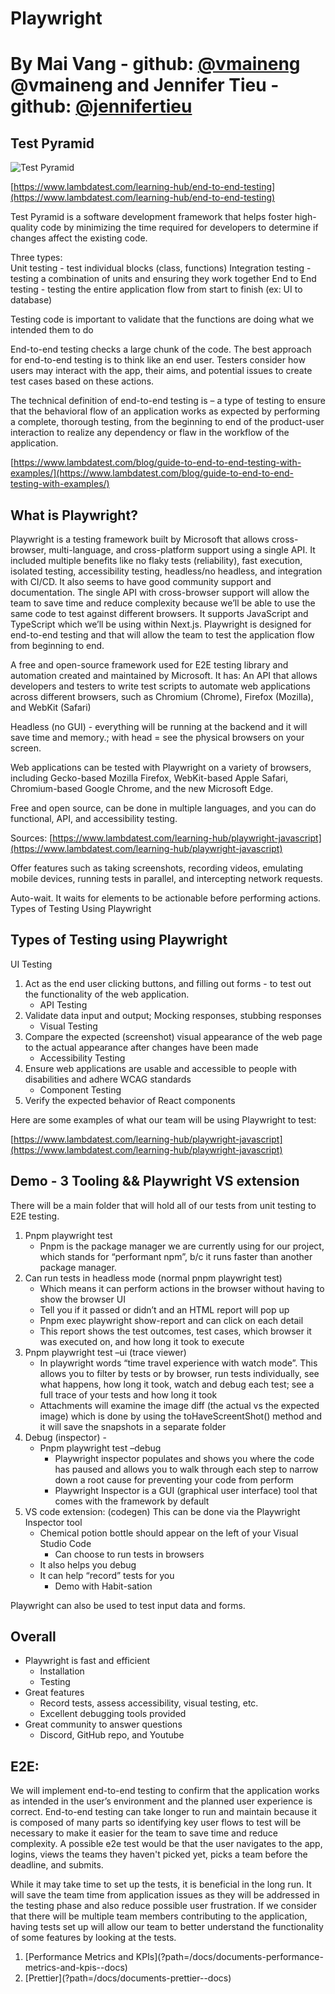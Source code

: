 
# Playwright

# By Mai Vang - github: [@vmaineng](https://github.com/vmaineng) @vmaineng and Jennifer Tieu - github: [@jennifertieu](https://github.com/jennifertieu)

## Test Pyramid

<Image src={testPyramid} alt="Test Pyramid" />

[https://www.lambdatest.com/learning-hub/end-to-end-testing](https://www.lambdatest.com/learning-hub/end-to-end-testing)

Test Pyramid is a software development framework that helps foster high-quality code by minimizing the time required for developers to determine if changes affect the existing code.

Three types:  
Unit testing - test individual blocks (class, functions)
Integration testing - testing a combination of units and ensuring they work together
End to End testing - testing the entire application flow from start to finish (ex: UI to database)

Testing code is important to validate that the functions are doing what we intended them to do

End-to-end testing checks a large chunk of the code. The best approach for end-to-end testing is to think like an end user. Testers consider how users may interact with the app, their aims, and potential issues to create test cases based on these actions.

The technical definition of end-to-end testing is – a type of testing to ensure that the behavioral flow of an application works as expected by performing a complete, thorough testing, from the beginning to end of the product-user interaction to realize any dependency or flaw in the workflow of the application.

[https://www.lambdatest.com/blog/guide-to-end-to-end-testing-with-examples/](https://www.lambdatest.com/blog/guide-to-end-to-end-testing-with-examples/)

## What is Playwright?

Playwright is a testing framework built by Microsoft that allows cross-browser, multi-language,
and cross-platform support using a single API. It included multiple benefits like no flaky tests
(reliability), fast execution, isolated testing, accessibility testing, headless/no headless, and
integration with CI/CD. It also seems to have good community support and documentation.
The single API with cross-browser support will allow the team to save time and reduce
complexity because we’ll be able to use the same code to test against different browsers.
It supports JavaScript and TypeScript which we’ll be using within Next.js.
Playwright is designed for end-to-end testing and that will allow the team to test the application
flow from beginning to end.

A free and open-source framework used for E2E testing library and automation created and maintained by Microsoft. It has:
An API that allows developers and testers to write test scripts to automate web applications across different browsers, such as Chromium (Chrome), Firefox (Mozilla), and WebKit (Safari)

Headless (no GUI) - everything will be running at the backend and it will save time and memory.; with head = see the physical browsers on your screen.

Web applications can be tested with Playwright on a variety of browsers, including Gecko-based Mozilla Firefox, WebKit-based Apple Safari, Chromium-based Google Chrome, and the new Microsoft Edge.

Free and open source, can be done in multiple languages, and you can do functional, API, and accessibility testing.

Sources:
[https://www.lambdatest.com/learning-hub/playwright-javascript](https://www.lambdatest.com/learning-hub/playwright-javascript)

Offer features such as taking screenshots, recording videos, emulating mobile devices, running tests in parallel, and intercepting network requests.

Auto-wait. It waits for elements to be actionable before performing actions.
Types of Testing Using Playwright

## Types of Testing using Playwright

UI Testing

1. Act as the end user clicking buttons, and filling out forms - to test out the functionality of the web application.
   - API Testing
2. Validate data input and output; Mocking responses, stubbing responses
   - Visual Testing
3. Compare the expected (screenshot) visual appearance of the web page to the actual appearance after changes have been made
   - Accessibility Testing
4. Ensure web applications are usable and accessible to people with disabilities and adhere WCAG standards
   - Component Testing
5. Verify the expected behavior of React components

Here are some examples of what our team will be using Playwright to test:

[https://www.lambdatest.com/learning-hub/playwright-javascript](https://www.lambdatest.com/learning-hub/playwright-javascript)

## Demo - 3 Tooling && Playwright VS extension

There will be a main folder that will hold all of our tests from unit testing to E2E testing.

1. Pnpm playwright test
   - Pnpm is the package manager we are currently using for our project, which stands for “performant npm”, b/c it runs faster than another package manager.
2. Can run tests in headless mode (normal pnpm playwright test)
   - Which means it can perform actions in the browser without having to show the browser UI
   - Tell you if it passed or didn’t and an HTML report will pop up
   - Pnpm exec playwright show-report and can click on each detail
   - This report shows the test outcomes, test cases, which browser it was executed on, and how long it took to execute
3. Pnpm playwright test –ui (trace viewer)
   - In playwright words “time travel experience with watch mode”. This allows you to filter by tests or by browser, run tests individually, see what happens, how long it took, watch and debug each test; see a full trace of your tests and how long it took
   - Attachments will examine the image diff (the actual vs the expected image) which is done by using the toHaveScreentShot() method and it will save the snapshots in a separate folder
4. Debug (inspector) -
   - Pnpm playwright test –debug
     - Playwright inspector populates and shows you where the code has paused and allows you to walk through each step to narrow down a root cause for preventing your code from perform
     - Playwright Inspector is a GUI (graphical user interface) tool that comes with the framework by default
5. VS code extension: (codegen) This can be done via the Playwright Inspector tool
   - Chemical potion bottle should appear on the left of your Visual Studio Code
     - Can choose to run tests in browsers
   - It also helps you debug
   - It can help “record” tests for you
     - Demo with Habit-sation

Playwright can also be used to test input data and forms.

## Overall

- Playwright is fast and efficient
  - Installation
  - Testing
- Great features
  - Record tests, assess accessibility, visual testing, etc.
  - Excellent debugging tools provided
- Great community to answer questions
  - Discord, GitHub repo, and Youtube

## E2E:

We will implement end-to-end testing to confirm that the application works as intended in
the user’s environment and the planned user experience is correct. End-to-end testing can take
longer to run and maintain because it is composed of many parts so identifying key user flows to
test will be necessary to make it easier for the team to save time and reduce complexity. A
possible e2e test would be that the user navigates to the app, logins, views the teams they haven't
picked yet, picks a team before the deadline, and submits.

While it may take time to set up the tests, it is beneficial in the long run. It will save the team
time from application issues as they will be addressed in the testing phase and also reduce
possible user frustration. If we consider that there will be multiple team members contributing to
the application, having tests set up will allow our team to better understand the functionality of
some features by looking at the tests.

<ol className="doc_nav_links">
  <li>
    [Performance Metrics and
    KPIs](?path=/docs/documents-performance-metrics-and-kpis--docs)
  </li>
  <li>[Prettier](?path=/docs/documents-prettier--docs)</li>
</ol>
